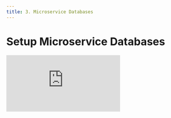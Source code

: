 ```yaml
---
title: 3. Microservice Databases
---
```


# Setup Microservice Databases

<div
  style={{
    position: 'relative',
    paddingBottom: '64.63195691202873%',
    marginBottom: '20px',
    height: 0
  }}
>
  <iframe
    src="https://www.loom.com/embed/887d917e881a4c14a9abd12e052faf0a"
    frameborder="0"
    allowFullScreen="true"
    webkitallowfullscreen="true"
    mozallowfullscreen="true"
    style={{
      position: 'absolute',
      top: 0,
      left: 0,
      width: '100%',
      height: '100%'
    }}
  />
</div>

Microservices typically make use of a variety of database stores. The following command will create the required databases, migrate them to the latest state, and fill them with relevant data.

```shell
nx run-many --target=prisma-generate --parallel=1
```

Once that has completed, run:

```shell
nx run-many --target=data-import
```

(Note: When running data-import, it is recommended that you run it from the main branch.
This typically takes about 12 minutse.)

Once that has completed, run:

```shell
nx run-many --target=prisma-migrate
```

```shell
nx run-many --target=prisma-seed
```

## Common Issues

### prisma-generate failing

If prisma-generate is failing, try running:

```shell
nx run-many --target=prisma-reset
```

#### command failed because of mmdc

If prisma generate fails with a error message similar to the one below:

```shell
Command failed: "/workspaces/core/node_modules/-bin/mmdc" -i "/tmp/prisma-erd-q0 cpUx/prisma.mmd" -0 "/workspaces/core/apis/api-journeys/db/ERD.svg" -c"/tmp/pri
sma-erd-qOcpUx/config-json" -p"/tmp/prisma-erd-qOcpUx/puppeteerConfig-json"
```

It is related to [prisma-erd-generator](https://www.npmjs.com/package/prisma-erd-generator) attempting to run. Under the hood, it uses puppeteer and chromium to execute. The error this command is experiencing could be related to chromium not being installed, installed incorrectly, or not having the proper permissions to execute.

Here are some steps you can follow to resolve the issue:

- run `sudo apt-get -y install chromium`
- On Mac update Docker Desktop to at least 4.28.0
- rebuild your container using latest main
